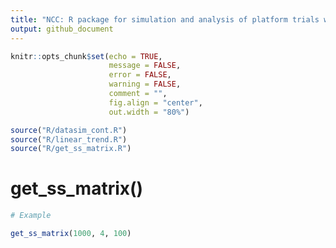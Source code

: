 ---
title: "NCC: R package for simulation and analysis of platform trials with non-concurrent controls"
output: github_document
---

```{r setup, include=FALSE}
knitr::opts_chunk$set(echo = TRUE,
                      message = FALSE,
                      error = FALSE,
                      warning = FALSE,
                      comment = "",
                      fig.align = "center",
                      out.width = "80%")

source("R/datasim_cont.R")
source("R/linear_trend.R")
source("R/get_ss_matrix.R")
```

# get_ss_matrix()

```{r}
# Example 

get_ss_matrix(1000, 4, 100)
```